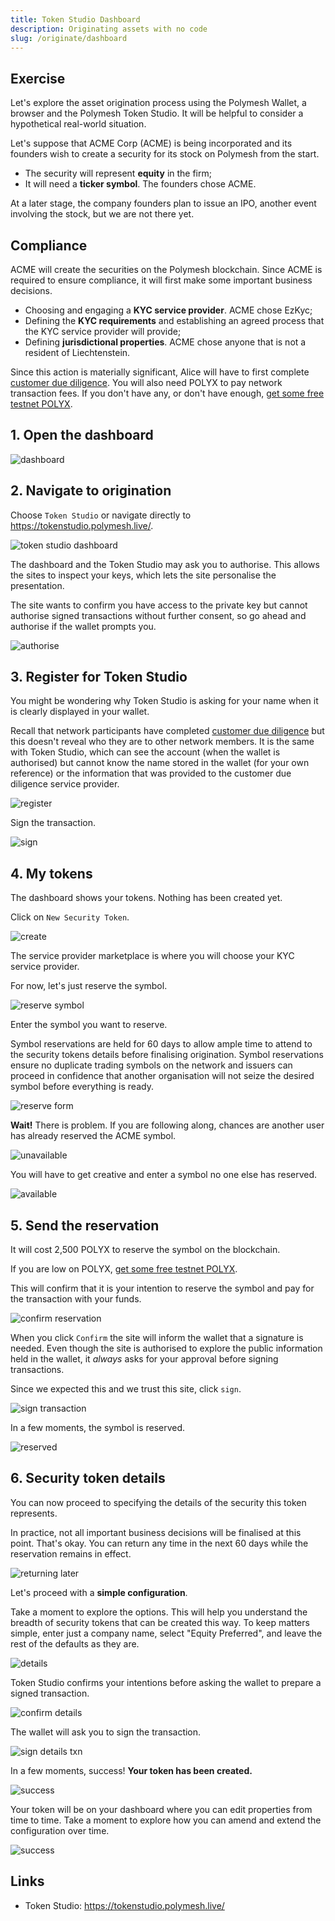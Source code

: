 ```yaml
---
title: Token Studio Dashboard
description: Originating assets with no code
slug: /originate/dashboard
---
```



## Exercise

Let's explore the asset origination process using the Polymesh Wallet, a browser and the Polymesh Token Studio. It will be helpful to consider a hypothetical real-world situation.

Let's suppose that ACME Corp (ACME) is being incorporated and its founders wish to create a security for its stock on Polymesh from the start.

- The security will represent **equity** in the firm;
- It will need a **ticker symbol**. The founders chose ACME.

At a later stage, the company founders plan to issue an IPO, another event involving the stock, but we are not there yet.

## Compliance

 ACME will create the securities on the Polymesh blockchain. Since ACME is required to ensure compliance, it will first make some important business decisions.

 - Choosing and engaging a **KYC service provider**. ACME chose EzKyc;
 - Defining the **KYC requirements** and establishing an agreed process that the KYC service provider will provide;
 - Defining **jurisdictional properties**. ACME chose anyone that is not a resident of <span title="Elbonia doesn't appear in the list of countries">Liechtenstein</span>.

<HighlightBox type="info">

Since this action is materially significant, Alice will have to first complete [customer due diligence](/quickstart/quickstart-cdd). You will also need POLYX to pay network transaction fees. If you don't have any, or don't have enough, [get some free testnet POLYX](/quickstart/quickstart-polyx).

</HighlightBox>

<!-- Internal link for CDD will change, edit accordingly -->

## 1. Open the dashboard

![dashboard](images/01-dashboard.png)

## 2. Navigate to origination

Choose `Token Studio` or navigate directly to https://tokenstudio.polymesh.live/.

![token studio dashboard](images/02-token-studio.png)

The dashboard and the Token Studio may ask you to authorise. This allows the sites to inspect your keys, which lets the site personalise the presentation.

The site wants to confirm you have access to the private key but cannot authorise signed transactions without further consent, so go ahead and authorise if the wallet prompts you.

![authorise](images/03-token-studio-authorize.png)

## 3. Register for Token Studio

You might be wondering why Token Studio is asking for your name when it is clearly displayed in your wallet.

Recall that network participants have completed [customer due diligence](/quickstart/quickstart-cdd) but this doesn't reveal who they are to other network members. It is the same with Token Studio, which can see the account (when the wallet is authorised) but cannot know the name stored in the wallet (for your own reference) or the information that was provided to the customer due diligence service provider.

![register](images/04-token-studio-register.PNG)

Sign the transaction.

![sign](images/05-token-studio-register-sign.PNG)

## 4. My tokens

The dashboard shows your tokens. Nothing has been created yet.

Click on `New Security Token`.

![create](images/06-my-tokens-dashboard.png)

The service provider marketplace is where you will choose your KYC service provider.

For now, let's just reserve the symbol.

![reserve symbol](images/07-go-to-ticker.PNG)

Enter the symbol you want to reserve.

<HighlightBox type="info">

Symbol reservations are held for 60 days to allow ample time to attend to the security tokens details before finalising origination. Symbol reservations ensure no duplicate trading symbols on the network and issuers can proceed in confidence that another organisation will not seize the desired symbol before everything is ready.

</HighlightBox>

![reserve form](images/08-reserve-ticker.PNG)

**Wait!** There is problem. If you are following along, chances are another user has already reserved the ACME symbol.

![unavailable](images/09-not-available.PNG)

You will have to get creative and enter a symbol no one else has reserved.

![available](images/10-symbol-available.PNG)

## 5. Send the reservation

It will cost 2,500 POLYX to reserve the symbol on the blockchain.

<HighlightBox type="tip">

If you are low on POLYX, [get some free testnet POLYX](/quickstart/quickstart-polyx).

</HighlightBox>

This will confirm that it is your intention to reserve the symbol and pay for the transaction with your funds.

![confirm reservation](images/12-confirm-symbol.PNG)

When you click `Confirm` the site will inform the wallet that a signature is needed. Even though the site is authorised to explore the public information held in the wallet, it _always_ asks for your approval before signing transactions.

Since we expected this and we trust this site, click `sign`.

![sign transaction](images/13-confirm-symbol-txn.PNG)

In a few moments, the symbol is reserved.

![reserved](images/14-symbol-reserved.PNG)

## 6. Security token details

You can now proceed to specifying the details of the security this token represents.

In practice, not all important business decisions will be finalised at this point. That's okay. You can return any time in the next 60 days while the reservation remains in effect.

![returning later](images/16-returning-later.PNG)

Let's proceed with a **simple configuration**.

Take a moment to explore the options. This will help you understand the breadth of security tokens that can be created this way. To keep matters simple, enter just a company name, select "Equity Preferred", and leave the rest of the defaults as they are.

![details](images/17-token-details.PNG)

Token Studio confirms your intentions before asking the wallet to prepare a signed transaction.

![confirm details](images/18-confirm-details.PNG)

The wallet will ask you to sign the transaction.

![sign details txn](images/19-sign-details-txn.PNG)

In a few moments, success! **Your token has been created.**

![success](images/20-success.PNG)

Your token will be on your dashboard where you can edit properties from time to time. Take a moment to explore how you can amend and extend the configuration over time.

![success](images/21-success-2.PNG)

## Links

- Token Studio: https://tokenstudio.polymesh.live/

